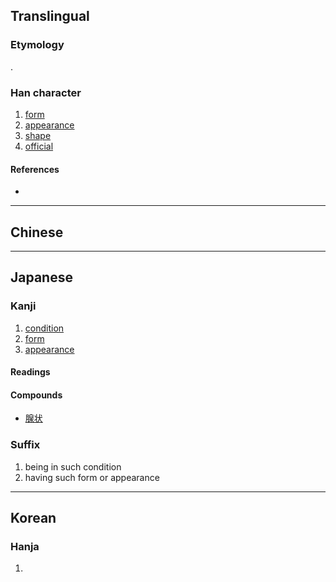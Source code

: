 {{also|狀}}
{{character info}}
==Translingual==
{{Han stroke|[[File:状 - U+072B6 - KanjiVG stroke order.svg]]}}

===Etymology===
{{Han simp|狀|f=爿|t=丬}}.

===Han character===
{{Han char|rn=94|rad=犬|as=03|sn=7|four=|canj=LMIK|ids=⿰丬犬}}

# [[form]]
# [[appearance]]
# [[shape]]
# [[official]]

====References====
* {{Han ref|kx=0706.171|dkj=20257|dj=1119.100|hdz=21332.030|uh=72B6|ud=29366}}

----

==Chinese==
{{zh-see|狀}}

----

==Japanese==
{{ja-kanji forms|状|狀}}

===Kanji===
{{ja-kanji|grade=5|rs=犬03|kyu=狀}}

# [[condition]]
# [[form]]
# [[appearance]]

====Readings====
{{ja-readings
|goon=じょう<じやう
|kanon=そう<さう
|kun=かたち-
}}

====Compounds====
* [[腺状]]

===Suffix===
{{ja-kanjitab|じょう|yomi=goon}}
{{ja-pos|suffix|じょう}}

# being in such condition
# having such form or appearance

----

==Korean==

===Hanja===
{{ko-hanja|hangeul=[[장]], [[상]]|eumhun=|rv=jang, sang|mr=chang, sang|y=cang, sang}}

# {{rfdef|ko|sort=犬03}}